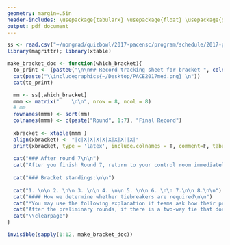 ```yaml
---
geometry: margin=.5in
header-includes: \usepackage{tabularx} \usepackage{float} \usepackage{graphicx,colortbl,xcolor}
output: pdf_document
---
```



  
```r

ss <- read.csv("~/nongrad/quizbowl/2017-pacensc/program/schedule/2017-pace-nsc-seeds-fri-morn.csv")
library(magrittr); library(xtable)

make_bracket_doc <- function(which_bracket){
  to_print <- (paste0("\n\n## Record tracking sheet for bracket ", colnames(ss)[which_bracket],"\n\n"))
  cat(paste("\\includegraphics{~/Desktop/PACE2017med.png} \n"))
  cat(to_print)

  mm <- ss[,which_bracket]
  mmm <- matrix("    \n\n", nrow = 8, ncol = 8)
  # mm
  rownames(mmm) <- sort(mm)
  colnames(mmm) <- c(paste("Round", 1:7), "Final Record")
  
  xbracket <- xtable(mmm )
  align(xbracket) <- "|c|X|X|X|X|X|X|X||X|"
  print(xbracket, type = 'latex', include.colnames = T, comment=F, tabular.environment = "tabularx", width = "\\textwidth" , hline.after = -1:8)
  
  cat("### After round 7\n\n")
  cat("After you finish Round 7, return to your control room immediately (don't wait for the other rooms in your bracket to finish). You will confirm team records and ranking within bracket. Your Control Room captain will let you know whether any teams in your bracket need to play tiebreaker games to determine seeding for the playoff stage. You will take this information back to the teams, dismiss any teams that are not involved in any tiebreakers, and run tiebreakers as needed.\n\n")
  
  cat("### Bracket standings:\n\n")
  
  cat("1. \n\n 2. \n\n 3. \n\n 4. \n\n 5. \n\n 6. \n\n 7.\n\n 8.\n\n")
  cat("#### How we determine whether tiebreakers are required\n\n")
  cat("*You may use the following explanation if teams ask how their prelim ties were resolved:* \n\n\n")
  cat("After the preliminary rounds, if there is a two-way tie that does not affect what tier the teams will advance to (e.g. two-way tie for 5th, both teams will advance to Tier III), the tie will be broken on PPG. Otherwise, teams will play Minimatches.")
  cat("\\clearpage")
}

invisible(sapply(1:12, make_bracket_doc))

```











